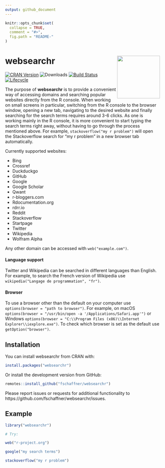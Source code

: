 ```yaml
---
output: github_document
---
```


<!-- README.md is generated from README.Rmd. Please edit that file -->

```r
knitr::opts_chunk$set(
  collapse = TRUE,
  comment = "#>",
  fig.path = "README-"
)
```

# websearchr <a href='https://florianschaffner.com/websearchr'><img src='man/figures/websearchr.png' align="right" height="139" /></a>

[![CRAN Version](https://www.r-pkg.org/badges/version/websearchr)](https://cran.r-project.org/package=websearchr)
![Downloads](https://cranlogs.r-pkg.org/badges/websearchr)
[![Build Status](https://travis-ci.org/fschaffner/websearchr.svg?branch=master)](https://travis-ci.org/fschaffner/websearchr)
[![Lifecycle](https://img.shields.io/badge/lifecycle-stable-brightgreen.svg)](https://www.tidyverse.org/lifecycle/#stable)

The purpose of **websearchr** is to provide a convenient way of accessing domains and searching popular websites directly from the R console. When working on small screens in particular, switching from the R console to the browser window, opening a new tab, navigating to the desired website and finally searching for the search terms requires around 3-6 clicks. As one is working mainly in the R console, it is more convenient to start typing the search terms right away, without having to go through the process mentioned above. For example, `stackoverflow("my r problem")` will open the Stackoverflow search for "my r problem" in a new browser tab automatically.

Currently supported websites:

* Bing
* Crossref
* Duckduckgo
* GitHub
* Google
* Google Scholar
* Qwant
* r-bloggers.com
* Rdocumentation.org
* rdrr.io
* Reddit
* Stackoverflow
* Startpage
* Twitter
* Wikipedia
* Wolfram Alpha

Any other domain can be accessed with `web("example.com")`. 

#### Language support

Twitter and Wikipedia can be searched in different languages than English. For example, to search the French version of Wikipedia use `wikipedia("Langage de programmation", "fr")`. 

#### Browser

To use a browser other than the default on your computer use `options(browser = "path to browser")`. For example, on macOS `options(browser = "/usr/bin/open -a '/Applications/Safari.app'")` or Windows `options(browser = "C:\\Program Files (x86)\\Internet Explorer\\iexplore.exe")`. To check which browser is set as the default use `getOption("browser")`.


## Installation

You can install websearchr from CRAN with:
```r
install.packages("websearchr")
```

Or install the development version from GitHub:
```r
remotes::install_github("fschaffner/websearchr")
```

Please report issues or requests for additional functionality to https://github.com/fschaffner/websearchr/issues.

## Example

```r
library("websearchr")

# Try:

web("r-project.org")

google("my search terms")

stackoverflow("my r problem")
```
